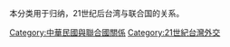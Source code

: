 本分类用于归纳，21世纪后台湾与联合国的关系。

[[Category:中華民國與聯合國關係|Category:中華民國與聯合國關係]]
[[Category:21世紀台灣外交|Category:21世紀台灣外交]]